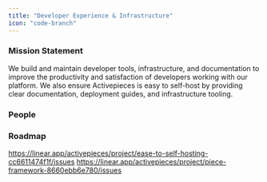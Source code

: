 ```yaml
---
title: "Developer Experience & Infrastructure"
icon: "code-branch"
---
```


### Mission Statement

We build and maintain developer tools, infrastructure, and documentation to improve the productivity and satisfaction of developers working with our platform. We also ensure Activepieces is easy to self-host by providing clear documentation, deployment guides, and infrastructure tooling.

### People

<CardGroup col={3}>
<Snippet file="profile/hazem.mdx" />
<Snippet file="profile/khaled.mdx" />
<Snippet file="profile/mo.mdx" />
<Snippet file="profile/kishan.mdx" />
</CardGroup>

### Roadmap
https://linear.app/activepieces/project/ease-to-self-hosting-cc6611474f1f/issues
https://linear.app/activepieces/project/piece-framework-8660ebb6e780/issues